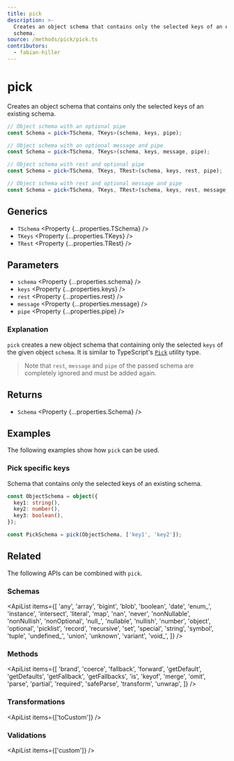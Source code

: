 ```yaml
---
title: pick
description: >-
  Creates an object schema that contains only the selected keys of an existing 
  schema.
source: /methods/pick/pick.ts
contributors:
  - fabian-hiller
---
```



# pick

Creates an object schema that contains only the selected keys of an existing schema.

```ts
// Object schema with an optional pipe
const Schema = pick<TSchema, TKeys>(schema, keys, pipe);

// Object schema with an optional message and pipe
const Schema = pick<TSchema, TKeys>(schema, keys, message, pipe);

// Object schema with rest and optional pipe
const Schema = pick<TSchema, TKeys, TRest>(schema, keys, rest, pipe);

// Object schema with rest and optional message and pipe
const Schema = pick<TSchema, TKeys, TRest>(schema, keys, rest, message, pipe);
```

## Generics

- `TSchema` <Property {...properties.TSchema} />
- `TKeys` <Property {...properties.TKeys} />
- `TRest` <Property {...properties.TRest} />

## Parameters

- `schema` <Property {...properties.schema} />
- `keys` <Property {...properties.keys} />
- `rest` <Property {...properties.rest} />
- `message` <Property {...properties.message} />
- `pipe` <Property {...properties.pipe} />

### Explanation

`pick` creates a new object schema that containing only the selected `keys` of the given object `schema`. It is similar to TypeScript's [`Pick`](https://www.typescriptlang.org/docs/handbook/utility-types.html#picktype-keys) utility type.

> Note that `rest`, `message` and `pipe` of the passed schema are completely ignored and must be added again.

## Returns

- `Schema` <Property {...properties.Schema} />

## Examples

The following examples show how `pick` can be used.

### Pick specific keys

Schema that contains only the selected keys of an existing schema.

```ts
const ObjectSchema = object({
  key1: string(),
  key2: number(),
  key3: boolean(),
});

const PickSchema = pick(ObjectSchema, ['key1', 'key2']);
```

## Related

The following APIs can be combined with `pick`.

### Schemas

<ApiList
  items={[
    'any',
    'array',
    'bigint',
    'blob',
    'boolean',
    'date',
    'enum_',
    'instance',
    'intersect',
    'literal',
    'map',
    'nan',
    'never',
    'nonNullable',
    'nonNullish',
    'nonOptional',
    'null_',
    'nullable',
    'nullish',
    'number',
    'object',
    'optional',
    'picklist',
    'record',
    'recursive',
    'set',
    'special',
    'string',
    'symbol',
    'tuple',
    'undefined_',
    'union',
    'unknown',
    'variant',
    'void_',
  ]}
/>

### Methods

<ApiList
  items={[
    'brand',
    'coerce',
    'fallback',
    'forward',
    'getDefault',
    'getDefaults',
    'getFallback',
    'getFallbacks',
    'is',
    'keyof',
    'merge',
    'omit',
    'parse',
    'partial',
    'required',
    'safeParse',
    'transform',
    'unwrap',
  ]}
/>

### Transformations

<ApiList items={['toCustom']} />

### Validations

<ApiList items={['custom']} />
